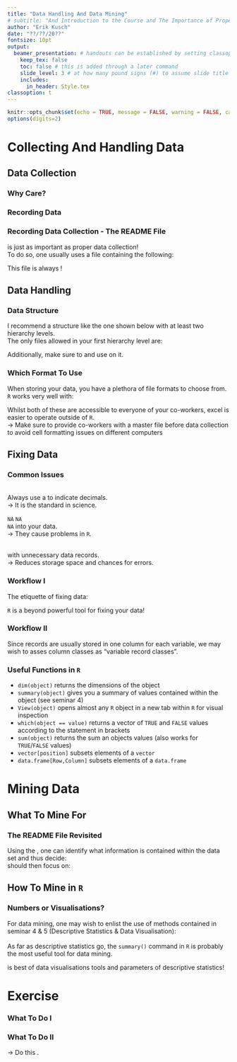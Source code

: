 ```yaml
---
title: "Data Handling And Data Mining"
# subtitle: "And Introduction to the Course and The Importance of Proper Statistics"
author: "Erik Kusch"
date: "??/??/20??"
fontsize: 10pt
output: 
  beamer_presentation: # handouts can be established by setting classoption: "handout" instead of classoption: t
    keep_tex: false
    toc: false # this is added through a later command
    slide_level: 3 # at how many pound signs (#) to assume slide title level
    includes:
      in_header: Style.tex
classoption: t
---
```


```r
knitr::opts_chunk$set(echo = TRUE, message = FALSE, warning = FALSE, cache = TRUE, cache.lazy=TRUE, tidy.opts=list(width.cutoff=20),tidy=TRUE, fig.height=8)
options(digits=2)
```

<!--- ####### TOC (use this if you want ## headers to be included in the toc)--------------------
---------------------------------------  --->

\tableofcontents[subsubsectionstyle=hide]

<!--- ####### Inferential Statistics-------------------------------------------------------------
---------------------------------------  --->
# Collecting And Handling Data
## Data Collection
### Why Care?
\begin{tcolorbox}[colback=burgundy!5,colframe=burgundy!40!black,title=]
\centering \textit{Biostatisticians often use 70\% of their time to handle data and just 30\% to actually analyse it.}
\end{tcolorbox}

\begincols[T]
  \begincol{.5\linewidth}
  \pause
    \textbf{Why care?} 
    \begin{itemize}
    \item Proper data collection and data handling ensure accurate results
    \item Proper data collection cuts down on data handling time
    \item Proper data handling will make reproducing an analysis much easier
    \end{itemize}
  \endcol
  \begincol{.5\linewidth}
  \pause
  \textbf{What to consider?} 
    \begin{itemize}
    \item Which data format to use
    \item What kind of data to record
    \item How data values are recorded/stored
    \item What kind of data values are feasible
    \end{itemize}
  \endcol
\endcols

### Recording Data
\textbf{Guidelines for data recording:}
\begin{itemize}
\pause
  \item When collecting categorical data, know what values the variables are allowed to take
\pause
  \item When collecting continuous data, know which range the variable values can fall into
\pause
  \item Make sure everyone involved in data collection is on the same page
\pause
  \item Make regular back-ups of your data set
\end{itemize}

### Recording Data Collection - The README File
\textbf{Documenting data recording} is just as important as proper data collection!  
\vspace{10pt}
\pause
To do so, one usually uses a \textbf{README} file containing the following:
\begin{itemize}
  \item Project Name and Summary
  \item Primary contact information
  \item Your name and title (if you aren't the primary contact)
  \item Other people working on the project
  \item Location of data and supporting info
  \item Organization and naming conventions used for the data
  \item Any previous work on the project and where its located
  \item Funding information
\end{itemize}
\pause
\centering This file is always \textbf{saved in conjunction with the actual data set}!

## Data Handling
### Data Structure
I recommend a structure like the one shown below with at least two hierarchy levels.  
\vspace{5pt}
\pause
The only files allowed in your first hierarchy level are:
\begin{itemize}
\item R master file
\item Manuscript master file
\end{itemize}

\centering \includegraphics[width=0.8\linewidth]{Figures/Hierarchy.jpg}

\pause
Additionally, make sure to \textbf{back-up your project folder frequently} and use \textbf{version control} on it.

### Which Format To Use
When storing your data, you have a plethora of file formats to choose from.  
\hfill \linebreak
\pause
`R` works very well with:  
\begin{itemize}
\item excel files (.xls, .xlsx, .csv)  
\item text files (.txt)
\end{itemize}
\hfill \linebreak
\pause
Whilst both of these are accessible to everyone of your co-workers, excel is easier to operate outside of `R`.  
\vspace{5pt}
\pause
$\rightarrow$ Make sure to provide co-workers with a master file before data collection to avoid cell formatting issues on different computers

## Fixing Data
### Common Issues
\pause
\textbf{The Decimals}  
\pause
Always use a \textit{dot} to indicate decimals.  
$\rightarrow$ It is the standard in science.
  
\pause
\hfill \linebreak
\textbf{To} `NA` \textbf{Or Not To} `NA`\textbf{?}  
\pause
\textit{Never enter} `NA` \textit{values manually} into your data.  
$\rightarrow$ They cause problems in `R`.
  
\pause
\hfill \linebreak
\textbf{Redundancy Or Sparsity?}  
\pause
\textit{Don't clutter data} with unnecessary data records.  
$\rightarrow$ Reduces storage space and chances for errors.


### Workflow I
\begin{center}
\textit{No data set is ever perfect (except fabricated ones)!}
\end{center}
  
\hfill \linebreak
\pause
The etiquette of fixing data:
\begin{itemize}
\pause
\item \textbf{Never overwrite/alter} your original data file 
\pause
\item \textbf{Never} apply fixes by hand (you completely break the process of reproducibility by doing so)
\end{itemize}

\hfill \linebreak
\pause
\centering `R` is a beyond powerful tool for fixing your data!

### Workflow II
\begin{center}
Fixing an data set is usually a \textbf{two-step} process:
\end{center}
  
\begincols[T]
  \begincol{.5\linewidth}
  \pause
    \textbf{Column/Variable Class}
    \begin{itemize}
      \item Variable record classes are paramount to get right for specific analyses in R.
      \item Before data recording is done, we should already have a desired variable record class for each variable's records.
    \end{itemize} 
\endcol
\begincol{.5\linewidth}
    \pause
    \textbf{Column/Variable Content/Values}
    \begin{itemize}
      \item Typos and the like can often lead to false data/variable records and need to be fixed or removed for dependable results to be obtained.
    \end{itemize} 
\endcol
\endcols
\vspace{0.5cm}
Since records are usually stored in one column for each variable, we may wish to asses column classes as "variable record classes".


### Useful Functions in `R`
- `dim(object)` returns the dimensions of the object  
\vspace{4pt}
\pause
- `summary(object)` gives you a summary of values contained within the object (see seminar 4)  
\vspace{4pt}
\pause
- `View(object)` opens almost any `R` object in a new tab within `R` for visual inspection  
\vspace{4pt}
\pause
- `which(object == value)` returns a vector of `TRUE` and `FALSE` values according to the statement in brackets  
\vspace{4pt}
\pause
- `sum(object)` returns the sum an objects values (also works for `TRUE`/`FALSE` values)  
\vspace{4pt}
\pause
- `vector[position]` subsets elements of a `vector`  
\vspace{4pt}
\pause
- `data.frame[Row,Column]` subsets elements of a `data.frame`

# Mining Data
## What To Mine For
### The README File Revisited
Using the \textbf{README file}, one can identify what information is contained within the data set and thus decide:  
\begin{itemize}
\pause
\item What type/class a data record should be of
\pause
\item Which variables may be redundant
\pause
\item Which data records exceed their variable-specific feasible thresholds
\pause
\item Where to get comparative data sets from
\end{itemize}
\hfill \linebreak
\pause
\textbf{Data Mining} should then focus on:
\begin{itemize}
\pause
\item \textit{Identifying problems} within the data records
\pause
\item \textit{Explorative} data analyses
\end{itemize}

## How To Mine in `R`
### Numbers or Visualisations?
For data mining, one may wish to enlist the use of methods contained in seminar 4 \& 5 (Descriptive Statistics \& Data Visualisation):  
\vspace{10pt}
\begincols[T]
  \begincol{.5\linewidth}
  \pause
  \textbf{Descriptive Statistics:}  
    As far as descriptive statistics go, the `summary()` command in `R` is probably the most useful tool for data mining.
  \endcol
  \begincol{.5\linewidth}
  \pause
  \textbf{Data Visualisations:}
    \begin{itemize}
    \item Histograms
    \item Scatter plots
    \end{itemize}
  \endcol
\endcols
\vspace{20pt}
\pause
\centering \textbf{Holistic data mining} is best \textbf{achieved using a combination} of data visualisations tools and parameters of descriptive statistics!

# Exercise
### What To Do I
\small
\begincols[T]
\begincol{.5\linewidth}
\pause
  \textbf{Data Loading}
    \begin{itemize}
    \item The data is located at \url{https://github.com/ErikKusch/BioStat1}
    \item The file is called SparrowData.xls
    \end{itemize}
\pause
  \textbf{Expectations}
    \begin{itemize}
    \item Browse the README file to get a feeling for the variables contained within our data set.
    \item Write down your expectations of data range and variable mode within R.
    \end{itemize}
\endcol
\begincol{.5\linewidth}
\pause
  \textbf{Inspection}
    \begin{itemize}
    \item Use common functions to get a feeling for the data set.
    \item Can you spot some data errors right away?
    \item Do \textbf{not} do this in Excel.
    \end{itemize}
\endcol
\endcols

### What To Do II
\small
\begincols[T]
  \begincol{.5\linewidth}
    \pause
    \textbf{Column/Variable Class}
    \begin{itemize}
      \item Find columns whose record classes do not match up with your educated expectation
      \item Transform these column classes
    \end{itemize} 
    \pause
    \textbf{Column/Variable Content/Values}
    \begin{itemize}
      \item Identify columns which, after fixing their record class, still exhibit faulty/unreasonable values.
      \item Decide what to do about them.
    \end{itemize}
\endcol
\begincol{.5\linewidth}
    \pause
    \textbf{Redundancy}
    \begin{itemize}
      \item Remove columns from the data set which are not needed because their information is contained in another column or are unnecessarily bloating the data set.
    \end{itemize} 
    \pause
    \vspace{1cm}
    $\rightarrow$ Do this \textbf{variable by variable}.
\endcol
\endcols

